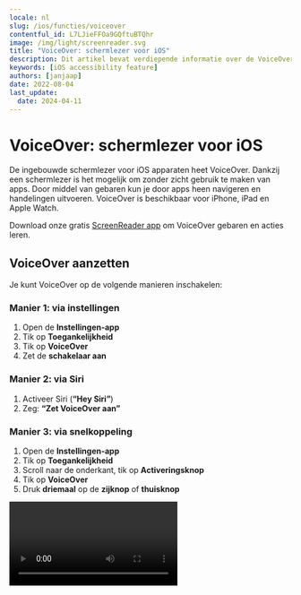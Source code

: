 ```yaml
---
locale: nl
slug: /ios/functies/voiceover
contentful_id: L7LJieFFOa9GQftuBTQhr
image: /img/light/screenreader.svg
title: "VoiceOver: schermlezer voor iOS"
description: Dit artikel bevat verdiepende informatie over de VoiceOver schermlezer voor iOS.
keywords: [iOS accessibility feature]
authors: [janjaap]
date: 2022-08-04
last_update:
  date: 2024-04-11
---
```


# VoiceOver: schermlezer voor iOS

De ingebouwde schermlezer voor iOS apparaten heet VoiceOver. Dankzij een schermlezer is het mogelijk om zonder zicht gebruik te maken van apps. Door middel van gebaren kun je door apps heen navigeren en handelingen uitvoeren. VoiceOver is beschikbaar voor iPhone, iPad en Apple Watch.

Download onze gratis [ScreenReader app](https://screenreader.app) om VoiceOver gebaren en acties leren.

## VoiceOver aanzetten

Je kunt VoiceOver op de volgende manieren inschakelen:

### Manier 1: via instellingen

1. Open de **Instellingen-app**
2. Tik op **Toegankelijkheid**
3. Tik op **VoiceOver**
4. Zet de **schakelaar aan**

### Manier 2: via Siri

1. Activeer Siri (**“Hey Siri”**)
2. Zeg: **“Zet VoiceOver aan”**

### Manier 3: via snelkoppeling

1. Open de **Instellingen-app**
2. Tik op **Toegankelijkheid**
3. Scroll naar de onderkant, tik op **Activeringsknop**
4. Tik op **VoiceOver**
5. Druk **driemaal** op de **zijknop** of **thuisknop**

<Video youTubeId="tFNeWGt2EXE" title="Handleiding: VoiceOver aanzetten op iOS" name="VoiceOver iOS - Video"/>

## VoiceOver uitzetten

Mocht je in de war raken met de gebaren, dan kun je VoiceOver het makkelijkste uitzetten via Siri: *“Hey Siri, zet VoiceOver uit”*.

Het is natuurlijk ook mogelijk om VoiceOver weer via de Instellingen app uit te zetten. Maar, je zult hier dan wel heen moeten navigeren via de VoiceOver gebaren.

Mocht je een snelkoppeling hebben ingesteld voor VoiceOver, dan kan je het ook via deze manier weer uitzetten.

## VoiceOver gebaren

Het is handig om eerst een aantal basis gebaren te leren. Je zult namelijk niet de eerste persoon zijn die VoiceOver aan zet, waarna het vervolgens niet lukt om het weer uit te zetten.

Door te vegen naar rechts ga je naar het volgende element. Veeg naar links om naar het vorige element te gaan. Dubbel tik om een element te activeren. Met deze drie gebaren kom je al een heel eind.

**De belangrijkste gebaren om te leren zijn:**

- Raak het scherm met 1 vinger aan om te verkennen
- Veeg met 1 vinger naar rechts om naar het volgende element te gaan
- Veeg met 1 vinger naar links om naar het vorige element te gaan
- Tik met 1 vinger 2 keer op het scherm om een onderdeel te activeren
- Veeg met 3 vingers naar links, rechts, omhoog of omlaag om in die richting te scrollen

Let op: het zal vaak voorkomen dat je apps niet volledig kunt bedienen met VoiceOver.

### Vegen met 1 vinger

Gebaren om VoiceOver te bedienen door met 1 vinger te vegen.

| Handeling | Uitleg | Gebaar |
| --- | --- | --- |
| Een onderdeel selecteren en uitspreken | Veeg met 1 vinger over het scherm | <Image src="/img/light/gesture_one_finger_tap.png" alt="One finger tap - Gesture"/> |
| Naar het volgende onderdeel navigeren | Veeg met 1 vinger naar rechts | <Image src="/img/light/gesture_one_finger_swipe_right.png" alt="One finger swipe right - Gesture"/> |
| Naar het vorige onderdeel navigeren | Veeg met 1 vinger naar links | <Image src="/img/light/gesture_one_finger_swipe_left.png" alt="One finger swipe left - Gesture"/> |
| Instelling omhoog aanpassen | Veeg met 1 vinger omhoog | <Image src="/img/light/gesture_one_finger_swipe_up.png" alt="One finger swipe up - Gesture"/> |
| Instelling omlaag aanpassen | Veeg met 1 vinger omlaag | <Image src="/img/light/gesture_one_finger_swipe_down.png" alt="One finger swipe down - Gesture"/> |

### Vegen met 2 vingers

Gebaren om VoiceOver te bedienen door met 2 vingers te vegen.

| Handeling | Uitleg | Gebaar |
| --- | --- | --- |
| Het volledige scherm laten voorlezen | Veeg met 2 vingers omhoog | <Image src="/img/light/gesture_two_finger_swipe_up.png" alt="Two finger swipe up - Gesture"/> |
| Het scherm laten voorlezen vanaf het huidige onderdeel | Veeg met 2 vingers omlaag | <Image src="/img/light/gesture_two_finger_swipe_down.png" alt="Two finger swipe down - Gesture"/> |

### Vegen met 3 vingers

Gebaren om VoiceOver te bedienen door met 3 vingers te vegen.

| Handeling | Uitleg | Gebaar |
| --- | --- | --- |
| Omhoog scrollen | Veeg met 3 vingers omhoog | <Image src="/img/light/gesture_three_finger_swipe_up.png" alt="Three finger swipe up - Gesture"/> |
| Omlaag scrollen | Veeg met 3 vingers omlaag | <Image src="/img/light/gesture_three_finger_swipe_down.png" alt="Three finger swipe down - Gesture"/> |
| Naar rechts scrollen | Veeg met 3 vingers naar rechts | <Image src="/img/light/gesture_three_finger_swipe_right.png" alt="Three finger swipe right - Gesture"/> |
| Naar links scrollen | Veeg met 3 vingers naar links | <Image src="/img/light/gesture_three_finger_swipe_left.png" alt="Three finger swipe left - Gesture"/> |

### Tikken met 1 vinger

Gebaren om VoiceOver te bedienen door met 1 vinger te tikken.

| Handeling | Uitleg | Gebaar |
| --- | --- | --- |
| Het geselecteerde onderdeel activeren | Tik met 1 vinger 2 keer op het scherm | <Image src="/img/light/gesture_one_finger_double_tap.png" alt="One finger double tap - Gesture"/> |
| Het geselecteerde onderdeel lang indrukken | Tik met 1 vinger 2 keer en houd vast | <Image src="/img/light/gesture_one_finger_double_tap_hold.png" alt="One finger double tap hold - Gesture"/> |
| Dubbeltikken op het geselecteerde onderdeel | Tik met 1 vinger 3 keer op het scherm | <Image src="/img/light/gesture_one_finger_triple_tap.png" alt="One finger triple tap - Gesture"/> |

### Tikken met 2 vingers

Gebaren om VoiceOver te bedienen door met 2 vingers te tikken.

| Handeling | Uitleg | Gebaar |
| --- | --- | --- |
| Het voorlezen pauzeren of hervatten | Tik met 2 vingers op het scherm | <Image src="/img/light/gesture_two_finger_tap.png" alt="Two finger tap - Gesture"/> |
| De actuele handeling starten of stoppen | Tik met 2 vingers 2 keer op het scherm | <Image src="/img/light/gesture_two_finger_double_tap.png" alt="Two finger double tap - Gesture"/> |
| Het label van een onderdeel wijzigen | Tik met 2 vingers 2 keer en houd vast | <Image src="/img/light/gesture_two_finger_double_tap_hold.png" alt="Two finger double tap hold - Gesture"/> |
| De onderdeelkiezer openen | Tik met 2 vingers 3 keer op het scherm | <Image src="/img/light/gesture_two_finger_triple_tap.png" alt="Two finger triple tap - Gesture"/> |

### Tikken met 3 vingers

Gebaren om VoiceOver te bedienen door met 3 vingers te tikken.

| Handeling | Uitleg | Gebaar |
| --- | --- | --- |
| Extra informatie laten uitspreken | Tik met 3 vingers 1 keer op het scherm | <Image src="/img/light/gesture_three_finger_tap.png" alt="Three finger tap - Gesture"/> |
| Het geluid van VoiceOver in- of uitschakelen | Tik met 3 vingers 2 keer op het scherm | <Image src="/img/light/gesture_three_finger_double_tap.png" alt="Three finger double tap - Gesture"/> |
| Het schermgordijn in- of uitschakelen | Tik met 3 vingers 3 keer op het scherm | <Image src="/img/light/gesture_three_finger_triple_tap.png" alt="Three finger triple tap - Gesture"/> |

### Tikken met 4 vingers

Gebaren om VoiceOver te bedienen door met 4 vingers te tikken.

| Handeling | Uitleg | Gebaar |
| --- | --- | --- |
| Naar eerste onderdeel gaan | Tik met 4 vingers bovenaan het scherm | <Image src="/img/light/gesture_four_finger_tap.png" alt="Four finger tap top - Gesture"/> |
| Naar het laatste onderdeel gaan | Tik met 4 vingers onderaan het scherm | <Image src="/img/light/gesture_four_finger_tap_bottom.png" alt="Four finger tap bottom - Gesture"/> |

### Snelkoppelingen

Gebaren om VoiceOver snelkoppelingen mee te activeren.

| Handeling | Uitleg | Gebaar |
| --- | --- | --- |
| Een rotorinstelling kiezen | Maak met 2 vingers een draaiende beweging | <Image src="/img/light/gesture_two_finger_rotate.png" alt="Two finger rotate - Gesture"/> |
| Een melding sluiten of teruggaan naar het vorige scherm | Maak met 2 vingers een zigzaggende beweging in de vorm van de letter Z | <Image src="/img/light/gesture_two_finger_z_shape.png" alt="Two finger z shape - Gesture"/> |
| Directe aanraking maken | Tik met 1 vinger 2 keer op het scherm en houd vast totdat je drie opgaande tonen hoort. Beweeg je vinger daarna over het scherm. | <Image src="/img/light/gesture_one_finger_interaction.png" alt="One finger interaction - Gesture"/> |

## VoiceOver instellingen

Je kunt VoiceOver precies instellen op de manier die voor jou het beste werkt. De belangrijkste instellingen pas je als volgt aan:

Tik op: ‘Instellingen’, tik op ‘Toegankelijkheid’, tik op ‘VoiceOver’. In dit scherm kun je diverse instellingen aanpassen waaronder de taal, stem en spreeksnelheid.

Daarnaast is het ook mogelijk om vanuit een app bepaalde instellingen aan te passen via de rotor. Draai met twee vingers over scherm scherm alsof je een kiesschijf draait. De eerste instelling zal worden voorgelezen. Blijf met je vingers draaien om naar de volgende instelling te navigeren. Veeg met je vinger omhoog of omlaag om de instelling aan te passen.

## VoiceOver leren

Wil je nog meer leren over VoiceOver? Apple heeft diverse handleidingen geschreven:

- [Handleiding VoiceOver gebaren](https://support.apple.com/nl-nl/guide/iphone/iph3e2e2281/15.0/ios/15.0)
- [Handleiding VoiceOver instellingen](https://support.apple.com/nl-nl/guide/iphone/iphfa3d32c50/15.0/ios/15.0)
- [Handleiding VoiceOver rotor](https://support.apple.com/nl-nl/guide/iphone/iph3e2e3a6d/15.0/ios/15.0)
